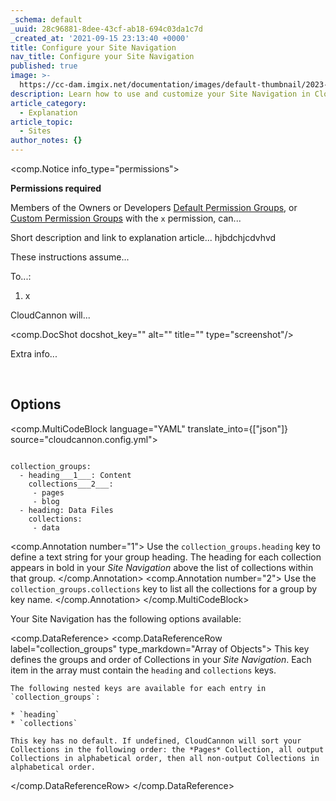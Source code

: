 ```yaml
---
_schema: default
_uuid: 28c96881-8dee-43cf-ab18-694c03da1c7d
_created_at: '2021-09-15 23:13:40 +0000'
title: Configure your Site Navigation
nav_title: Configure your Site Navigation
published: true
image: >-
  https://cc-dam.imgix.net/documentation/images/default-thumbnail/2023-Q4/CloudCannon-Documentation-Thumbnail.png
description: Learn how to use and customize your Site Navigation in CloudCannon.
article_category:
  - Explanation
article_topic:
  - Sites
author_notes: {}
---
```

<comp.Notice info_type="permissions">
  <p><strong>Permissions required</strong></p><p>Members of the Owners or Developers <a href="/documentation/articles/what-are-default-permission-groups/">Default Permission Groups</a>, or <a href="/documentation/articles/what-are-custom-permission-groups/">Custom Permission Groups</a> with the <code>x</code> permission, can...</p>
</comp.Notice>

Short description and link to explanation article... hjbdchjcdvhvd

These instructions assume...

To...:

1. x

CloudCannon will...

<comp.DocShot docshot_key="" alt="" title="" type="screenshot"/>

Extra info...

&nbsp;

## Options

<comp.MultiCodeBlock language="YAML" translate_into={["json"]} source="cloudcannon.config.yml">
``````````

collection_groups:
  - heading___1___: Content
    collections___2___:
     - pages
     - blog
  - heading: Data Files
    collections:
     - data

``````````
<comp.Annotation number="1">
  Use the `collection_groups.heading` key to define a text string for your group heading. The heading for each collection appears in bold in your *Site Navigation* above the list of collections within that group.
</comp.Annotation>
<comp.Annotation number="2">
  Use the `collection_groups.collections` key to list all the collections for a group by key name.
</comp.Annotation>
</comp.MultiCodeBlock>

Your Site Navigation has the following options available:

<comp.DataReference>
  <comp.DataReferenceRow label="collection_groups" type_markdown="Array of Objects">
    This key defines the groups and order of Collections in your *Site Navigation*. Each item in the array must contain the `heading` and `collections` keys.

    The following nested keys are available for each entry in `collection_groups`:

    * `heading`
    * `collections`

    This key has no default. If undefined, CloudCannon will sort your Collections in the following order: the *Pages* Collection, all output Collections in alphabetical order, then all non-output Collections in alphabetical order.
  </comp.DataReferenceRow>
</comp.DataReference>